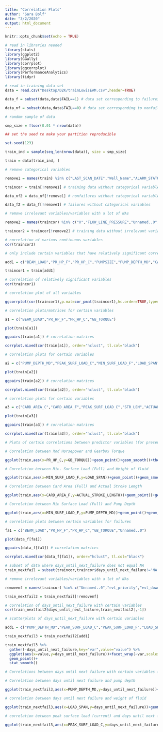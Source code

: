 ```yaml
---
title: "Correlation Plots"
author: "Sara Bolf"
date: "3/2/2020"
output: html_document
---
```


```r
knitr::opts_chunk$set(echo = TRUE)
```

```r
# read in libraries needed
library(stats)
library(ggplot2)
library(GGally)
library(corrplot)
library(ggcorrplot)
library(PerformanceAnalytics)
library(tidyr)
```

```r
# read in training data set 
data = read.csv("Desktop/D2K/trainLowisEAM.csv",header=TRUE)
```

```r
data_f = subset(data,data$FAIL==1) # data set corresponding to failures

data_nf = subset(data,data$FAIL==0) # data set corresponding to nonfailures
```

```r
# random sample of data

smp_size = floor(0.01 * nrow(data))

## set the seed to make your partition reproducible

set.seed(123)

train_ind = sample(seq_len(nrow(data)), size = smp_size)

train = data[train_ind, ]
```

```r
# remove categorical variables 

remove1 = names(train) %in% c("LAST_SCAN_DATE","Well_Name","ALARM_STATUS","POC_TYPE","Nav_Name","POC_MODE","MTR_STATUS","CONTROL_MODE","FLUID_LEVEL_DATE","ServerPrefixID","evt_date","obj_status","evt_type","evt_mrc","evt_code","evt_desc","evt_object","obj_desc","obj_obtype","obj_code","obj_serialno","evt_status","evt_failure","fal_desc","evt_cause","evt_completed","DEPARTMENT","PUMPING.UNIT.ASSET.NUMBER","PUMPING.UNIT.STATUS")

traincor = train[!remove1] # training data without categorical variables

data_nf2 = data_nf[!remove1] # nonfailures without categorical variables

data_f2 = data_f[!remove1] # failures without categorical variables
```

```r
# remove irrelevant variables/variables with a lot of NAs

remove2 = names(traincor) %in% c("X","FLOW_LINE_PRESSURE","Unnamed..0","evt_priority","evt_downtimehrs","daystocomplete","WELL.API","FAIL","days_until_next_failure")

traincor2 = traincor[!remove2] # training data without irrelevant variables

```

```r
# correlation of various continuous variables
cor(traincor2)
```

```r
# only include certain variables that have relatively significant correlations with other variables

add1 = c("BEAM_LOAD","PR_HP_F","PR_HP_C","PUMPSIZE","PUMP_DEPTH_MD","CARD_AREA_C","PEAK_SURF_LOAD_C","CARD_AREA_F","MIN_SURF_LOAD_F","STR_LEN","GB_TORQUE","ACTUAL_STROKE_LENGTH","LOAD_SPAN","WATER")

traincor1 = train[add1] 

```

```r
# correlation of relatively significant variables
cor(traincor1)
```


```r
# correlation plot of all variables 

ggcorrplot(cor(traincor1),p.mat=cor_pmat(traincor1),hc.order=TRUE,type="lower")
```


```r
# correlation plots/matrices for certain variables

a1 = c("BEAM_LOAD","PR_HP_F","PR_HP_C","GB_TORQUE")

plot(train[a1]) 

ggpairs(train[a1]) # correlation matrices

corrplot.mixed(cor(train[a1]), order="hclust", tl.col="black")

```


```r
# correlation plots for certain variables

a2 = c("PUMP_DEPTH_MD","PEAK_SURF_LOAD_C","MIN_SURF_LOAD_F","LOAD_SPAN")

plot(train[a2])

ggpairs(train[a2]) # correlation matrices

corrplot.mixed(cor(train[a2]), order="hclust", tl.col="black")

```


```r
# correlation plots for certain variables

a3 = c("CARD_AREA_C","CARD_AREA_F","PEAK_SURF_LOAD_C","STR_LEN","ACTUAL_STROKE_LENGTH")

plot(train[a3])

ggpairs(train[a3]) # correlation matrices

corrplot.mixed(cor(train[a3]), order="hclust", tl.col="black")

```

```r
# Plots of certain correlations between predictor variables (for presentation)

# Correlation between Rod Horsepower and Gearbox Torque

ggplot(train,aes(x=PR_HP_C,y=GB_TORQUE))+geom_point()+geom_smooth()+theme_minimal()+xlab("Polished Rod Horsepower (Current)")+ylab("Gearbox Torque")+ggtitle("Correlation Coefficient: 0.70")+theme(plot.title=element_text(size=15,face="bold.italic"))

# Correlation between Min. Surface Load (Full) and Weight of fluid

ggplot(train,aes(x=MIN_SURF_LOAD_F,y=LOAD_SPAN))+geom_point()+geom_smooth()+theme_minimal()+xlab("Minimum Surface Load (Full)")+ylab("Weight of Fluid")+ggtitle("Correlation Coefficient: 0.74")+theme(plot.title=element_text(size=15,face="bold.italic"))

# Correlation between Card Area (Full) and Actual Stroke Length

ggplot(train,aes(x=CARD_AREA_F,y=ACTUAL_STROKE_LENGTH))+geom_point()+geom_smooth()+theme_minimal()+xlab("Card Area (Full)")+ylab("Actual Stroke Length")+ggtitle("Correlation Coefficient: 0.68")+theme(plot.title=element_text(size=15,face="bold.italic"))

# Correlation between Min Surface Load (Full) and Pump Depth

ggplot(train,aes(x=MIN_SURF_LOAD_F,y=PUMP_DEPTH_MD))+geom_point()+geom_smooth()+theme_minimal()+xlab("Minimum Surface Load (Full)")+ylab("Pump Depth")+ggtitle("Correlation Coefficient: 0.67")+theme(plot.title=element_text(size=15,face="bold.italic"))

```

```r
# correlation plots between certain variables for failures

fa1 = c("BEAM_LOAD","PR_HP_F","PR_HP_C","GB_TORQUE","Unnamed..0")

plot(data_f[fa1])

ggpairs(data_f[fa1]) # correlation matrices

corrplot.mixed(cor(data_f[fa1]), order="hclust", tl.col="black")

```

```r
# subset of data where days_until_next_failure does not equal NA
train_nextfail = subset(traincor,traincor$days_until_next_failure!='NA')
```

```r
# remove irrelevant variables/variables with a lot of NAs

removenf = names(traincor) %in% c("Unnamed..0","evt_priority","evt_downtimehrs","daystocomplete","WELL.API")

train_nextfail2 = train_nextfail[!removenf]

```

```r
# correlation of days_until_next_failure with certain variables
cor(train_nextfail2$days_until_next_failure,train_nextfail2[,-1])
```

```r
# scatterplots of days_until_next_failure with certain variables

add1 = c("PUMP_DEPTH_MD","PEAK_SURF_LOAD_C","PEAK_SURF_LOAD_F","LOAD_SPAN","days_from_start","days_until_next_failure")

train_nextfail3 = train_nextfail2[add1]

train_nextfail3 %>%
  gather(-days_until_next_failure,key="var",value="value") %>% 
  ggplot(aes(x=value,y=days_until_next_failure))+facet_wrap(~var,scales="free")+ 
  geom_point()+
  stat_smooth()

```

```r
# Correlations between days until next failure with certain variables (for presentation)

# Correlation between days until next failure and pump depth

ggplot(train_nextfail3,aes(x=PUMP_DEPTH_MD,y=days_until_next_failure))+geom_point()+geom_smooth()+theme_minimal()+xlab("Pump Depth")+ylab("Days until next failure")+ggtitle("Correlation Coefficient: -0.102")+theme(plot.title=element_text(size=15,face="bold.italic"))

# correlation between days until next failure and weight of fluid

ggplot(train_nextfail3,aes(x=LOAD_SPAN,y=days_until_next_failure))+geom_point()+geom_smooth()+theme_minimal()+xlab("Weight of Fluid")+ylab("Days until next failure")+ggtitle("Correlation Coefficient: -0.109")+theme(plot.title=element_text(size=15,face="bold.italic"))

# correlation between peak surface load (current) and days until next failure

ggplot(train_nextfail3,aes(x=PEAK_SURF_LOAD_C,y=days_until_next_failure))+geom_point()+geom_smooth()+theme_minimal()+xlab("Peak Surface Load (Current)")+ylab("Days until Next Failure")+ggtitle("Correlation Coefficient: -0.101")+theme(plot.title=element_text(size=15,face="bold.italic"))

```






